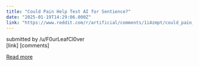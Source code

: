 ```yaml
---
title: "Could Pain Help Test AI for Sentience?"
date: "2025-01-19T14:29:06.000Z"
link: "https://www.reddit.com/r/artificial/comments/1i4zmpt/could_pain_help_test_ai_for_sentience/"
---
```


submitted by    /u/F0urLeafCl0ver  
 [link]   [comments]

[Read more](https://www.reddit.com/r/artificial/comments/1i4zmpt/could_pain_help_test_ai_for_sentience/)
